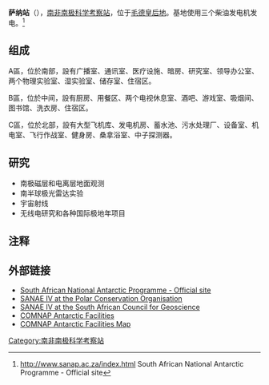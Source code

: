 {{coord|71|40|22|S|2|50|26|W|display=title}}
{{Infobox building
| name                 = 萨纳站
| native_name          =SANAE IV
| native_name_lang     =
| former_names         =
| alternate_names      =
| image                =SANAE IV from above the northern buttress.jpg 
| image_alt            =300px
| caption              = 
| altitude             = 856米
| building_type        =
| architectural_style  =
| structural_system    =
| cost                 =
| ren_cost             =
| client               =
| owner                =
| current_tenants      = [[File:Flag_of_South_Africa.svg|22px]]南非国家南极考察队
| landlord             =
| location             =  [[毛德皇后地|毛德皇后地]] 
| address              =
| location_town        =
| location_country     =
| iso_region           =
| coordinates_display  = 
| latitude             =
| longitude            =
| coordinates          = 
| start_date           = 1993年
| completion_date      = 1997年
| inauguration_date    = 1997年
| renovation_date      =
| demolition_date      =
| destruction_date     =
| height               = 6.25英尺
| diameter             =
| antenna_spire        =
| roof                 =
| top_floor            =
| other_dimensions     = 3.5英尺
| floor_count          = 2
| floor_area           = 3300平方米
| seating_type         =
| seating_capacity     = 20 (冬季) 60 (夏季)
| elevator_count       =
| main_contractor      =
| architect            =
| architecture_firm    =
| structural_engineer  =
| services_engineer    =
| civil_engineer       =
| other_designers      =
| quantity_surveyor    =
| awards               =
| ren_architect        =
| ren_firm             =
| ren_str_engineer     =
| ren_serv_engineer    =
| ren_civ_engineer     =
| ren_oth_designers    =
| ren_qty_surveyor     =
| ren_awards           =
| url                  =
| references           = 
}}

'''萨纳站'''（{{lang-en|SANAE IV}}），[[南非|南非]][[南极科学考察站|南极科学考察站]]，位于[[毛德皇后地|毛德皇后地]]。基地使用三个柴油发电机发电。<ref>http://www.sanap.ac.za/index.html {{Wayback|url=http://www.sanap.ac.za/index.html |date=20090311001626 }} South African National Antarctic Programme - Official site</ref>

==组成==
A區，位於南部，設有广播室、通讯室、医疗设施、暗房、研究室、领导办公室、两个物理实验室、湿实验室、储存室、住宿区。

B區，位於中间，設有厨房、用餐区、两个电视休息室、酒吧、游戏室、吸烟间、图书馆、洗衣房、住宿区。

C區，位於北部，設有大型飞机库、发电机房、蓄水池、污水处理厂、设备室、机电室、飞行作战室、健身房、桑拿浴室、中子探测器。

==研究==
*南极磁层和电离层地面观测
*南半球极光雷达实验
*宇宙射线
*无线电研究和各种国际极地年项目

==注释==
{{reflist}}

== 外部链接 ==
* [https://web.archive.org/web/20090311001626/http://www.sanap.ac.za/index.html South African National Antarctic Programme - Official site]
* [https://archive.is/20120907163121/http://www.polarconservation.org/education/antarctic-bases/south-africa-and-antarctica/stations-bases-camps-and-refuges/sanae SANAE IV at the Polar Conservation Organisation]
* [http://www.geoscience.org.za/index.php?option=com_content&task=view&id=321&Itemid=442 SANAE IV at the South African Council for Geoscience]
* [https://web.archive.org/web/20080424075823/https://www.comnap.aq/facilities COMNAP Antarctic Facilities]
* [https://web.archive.org/web/20110220115654/https://www.comnap.aq/publications/maps/comnap_map_edition5_a0_2009-07-24.pdf/view COMNAP Antarctic Facilities Map]

{{南極科學考察站}}
{{The Continent of Antarctica}}

[[Category:南非南极科学考察站|Category:南非南极科学考察站]]